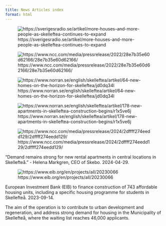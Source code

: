 ```yaml
---
title: News Articles index
format: html
---
```


![https://sverigesradio.se/artikel/more-houses-and-more-people-as-skelleftea-continues-to-expand](more-houses-and-more-people-as-skelleftea-continues-to-expand.png)

![https://www.ncc.com/media/pressrelease/2022/28e7b35e60d62166/28e7b35e60d62166/](NCC-to-construct-75-apartments-for-Riksbyggen.png)

![https://www.norran.se/english/skelleftea/artikel/64-new-homes-on-the-horizon-for-skelleftea/jd0dq34l](64-new-homes-on-the-horizon-for-skelleftea.png)

![https://www.norran.se/english/skelleftea/artikel/178-new-apartments-in-skelleftea-construction-begins/r1x5ve6j](178-new-apartments-in-skelleftea-construction-begins.png)

![https://www.ncc.com/media/pressrelease/2024/2dffff274eedd129/2dffff274eedd129/](NCC-to-build-219-rental-apartments-in-Skelleftea.png)

"Demand remains strong for new rental apartments in central locations in Skellefteå." - Helena Markgren, CEO of Skebo. 2024-04-29.

![https://www.eib.org/en/projects/all/20230066](SKELLETEAE-AFFORDABLE-HOUSING.png)

European Investment Bank (EIB) to finance construction of 743 affordable housing units, including a specific housing programme for students in Skellefteå. 2023-09-14.

The aim of the operation is to contribute to urban development and regeneration, and address strong demand for housing in the Municipality of Skellefteå, where the waiting list reaches 46,000 applicants.